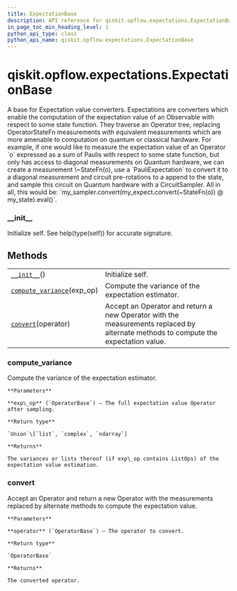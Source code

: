 ```yaml
---
title: ExpectationBase
description: API reference for qiskit.opflow.expectations.ExpectationBase
in_page_toc_min_heading_level: 1
python_api_type: class
python_api_name: qiskit.opflow.expectations.ExpectationBase
---
```


# qiskit.opflow\.expectations.ExpectationBase

<Class id="qiskit.opflow.expectations.ExpectationBase" github="https://github.com/qiskit/qiskit/tree/stable/0.18/qiskit/opflow/expectations/expectation_base.py" signature="ExpectationBase">
  A base for Expectation value converters. Expectations are converters which enable the computation of the expectation value of an Observable with respect to some state function. They traverse an Operator tree, replacing OperatorStateFn measurements with equivalent measurements which are more amenable to computation on quantum or classical hardware. For example, if one would like to measure the expectation value of an Operator `o` expressed as a sum of Paulis with respect to some state function, but only has access to diagonal measurements on Quantum hardware, we can create a measurement \~StateFn(o), use a `PauliExpectation` to convert it to a diagonal measurement and circuit pre-rotations to a append to the state, and sample this circuit on Quantum hardware with a CircuitSampler. All in all, this would be: `my_sampler.convert(my_expect.convert(~StateFn(o)) @ my_state).eval()`.

  ### \_\_init\_\_

  <Function id="qiskit.opflow.expectations.ExpectationBase.__init__" name="__init__" signature="__init__()">
    Initialize self. See help(type(self)) for accurate signature.
  </Function>

  ## Methods

  |                                                                                                                                                           |                                                                                                                                    |
  | --------------------------------------------------------------------------------------------------------------------------------------------------------- | ---------------------------------------------------------------------------------------------------------------------------------- |
  | [`__init__`](#qiskit.opflow.expectations.ExpectationBase.__init__ "qiskit.opflow.expectations.ExpectationBase.__init__")()                                | Initialize self.                                                                                                                   |
  | [`compute_variance`](#qiskit.opflow.expectations.ExpectationBase.compute_variance "qiskit.opflow.expectations.ExpectationBase.compute_variance")(exp\_op) | Compute the variance of the expectation estimator.                                                                                 |
  | [`convert`](#qiskit.opflow.expectations.ExpectationBase.convert "qiskit.opflow.expectations.ExpectationBase.convert")(operator)                           | Accept an Operator and return a new Operator with the measurements replaced by alternate methods to compute the expectation value. |

  ### compute\_variance

  <Function id="qiskit.opflow.expectations.ExpectationBase.compute_variance" name="compute_variance" signature="abstract compute_variance(exp_op)">
    Compute the variance of the expectation estimator.

    **Parameters**

    **exp\_op** (`OperatorBase`) – The full expectation value Operator after sampling.

    **Return type**

    `Union`\[`list`, `complex`, `ndarray`]

    **Returns**

    The variances or lists thereof (if exp\_op contains ListOps) of the expectation value estimation.
  </Function>

  ### convert

  <Function id="qiskit.opflow.expectations.ExpectationBase.convert" name="convert" signature="abstract convert(operator)">
    Accept an Operator and return a new Operator with the measurements replaced by alternate methods to compute the expectation value.

    **Parameters**

    **operator** (`OperatorBase`) – The operator to convert.

    **Return type**

    `OperatorBase`

    **Returns**

    The converted operator.
  </Function>
</Class>

